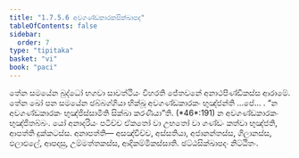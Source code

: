 ```yaml
---
title: "1.7.5.6 අවගණ්ඩකාරකසික්ඛාපද"
tableOfContents: false
sidebar:
  order: 7
type: "tipitaka"
basket: "vi"
book: "paci"
---
```



<DynamicBreadcrumb />

<Division number="622" book="paci">

<Paragraph number="1914" book="paci">
තේන සමයේන බුද්ධෝ භගවා සාවත්ථියං විහරති ජේතවනේ අනාථපිණ්ඩිකස්ස ආරාමේ. තේන ඛෝ පන සමයේන ඡබ්බග්ගියා භික්ඛූ අවගණ්ඩකාරකං භුඤ්ජන්ති …පේ… .
</Paragraph>

<Paragraph number="1915" book="paci">
<Emphasis>“න අවගණ්ඩකාරකං භුඤ්ජිස්සාමීති සික්ඛා</Emphasis> <Emphasis>කරණීයා”</Emphasis>ති. (*46*:<Emphasis>191</Emphasis>)
</Paragraph>

<Paragraph number="1916" book="paci">
න අවගණ්ඩකාරකං භුඤ්ජිතබ්බං. යෝ අනාදරියං පටිච්ච ඒකතෝ වා උභතෝ වා ගණ්ඩං කත්වා භුඤ්ජති, ආපත්ති දුක්කටස්ස.
</Paragraph>

<Paragraph number="1917" book="paci">
අනාපත්ති— අසඤ්චිච්ච, අස්සතියා, අජානන්තස්ස, ගිලානස්ස, ඵලාඵලේ, ආපදාසු, උම්මත්තකස්ස, ආදිකම්මිකස්සාති.

</Paragraph>
</Division>

<Paragraph number="1918" type="center" book="paci">
ඡට්ඨසික්ඛාපදං නිට්ඨිතං.
</Paragraph>